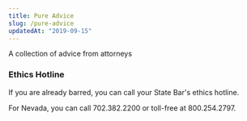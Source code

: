 ```yaml
---
title: Pure Advice
slug: /pure-advice
updatedAt: "2019-09-15"
---
```


A collection of advice from attorneys

### Ethics Hotline

If you are already barred, you can call your State Bar's ethics hotline.

For Nevada, you can call 702.382.2200 or toll-free at 800.254.2797.
